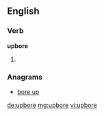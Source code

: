 ==English==

===Verb===
'''upbore'''

# {{past of|upbear}}

===Anagrams===
* [[bore up#English|bore up]]

[[de:upbore]]
[[mg:upbore]]
[[vi:upbore]]